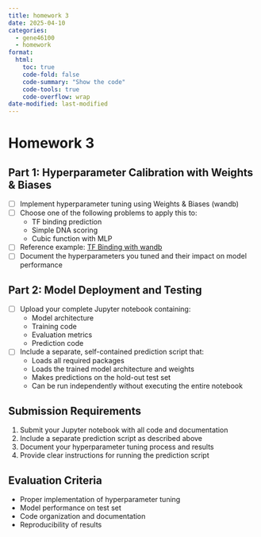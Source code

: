 ```yaml
---
title: homework 3
date: 2025-04-10
categories:
  - gene46100
  - homework
format:
  html:
    toc: true
    code-fold: false
    code-summary: "Show the code"
    code-tools: true
    code-overflow: wrap
date-modified: last-modified
---
```


# Homework 3

## Part 1: Hyperparameter Calibration with Weights & Biases
- [ ] Implement hyperparameter tuning using Weights & Biases (wandb)
- [ ] Choose one of the following problems to apply this to:
  - TF binding prediction
  - Simple DNA scoring
  - Cubic function with MLP
- [ ] Reference example: [TF Binding with wandb](https://gene46100.hakyimlab.org/post/2025-03-25-unit00/tf-binding-wandb)
- [ ] Document the hyperparameters you tuned and their impact on model performance

## Part 2: Model Deployment and Testing
- [ ] Upload your complete Jupyter notebook containing:
  - Model architecture
  - Training code
  - Evaluation metrics
  - Prediction code
- [ ] Include a separate, self-contained prediction script that:
  - Loads all required packages
  - Loads the trained model architecture and weights
  - Makes predictions on the hold-out test set
  - Can be run independently without executing the entire notebook

## Submission Requirements
1. Submit your Jupyter notebook with all code and documentation
2. Include a separate prediction script as described above
3. Document your hyperparameter tuning process and results
4. Provide clear instructions for running the prediction script

## Evaluation Criteria
- Proper implementation of hyperparameter tuning
- Model performance on test set
- Code organization and documentation
- Reproducibility of results
